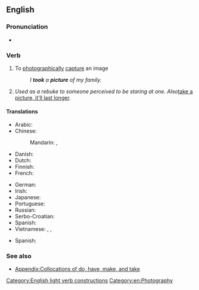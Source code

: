 ==English==

===Pronunciation===
* {{audio|en|En-au-take a picture.ogg|Audio (AU)}}

===Verb===
{{en-verb|[[take]]<,,took,taken> a [[picture]]}}

# {{lb|en|idiomatic}} To [[photographically]] [[capture]] an image
#: ''I '''took''' a '''picture''' of my family.''
# {{lb|en|informal}} ''Used as a rebuke to someone perceived to be staring at one. Also ''[[take a picture, it'll last longer]].

====Translations====
{{trans-top|capture an image}}
* Arabic: {{t|ar|اِلْتَقَطَ صُورَةً}}
* Chinese:
*: Mandarin: {{t+|cmn|照相|tr=zhàoxiàng|sc=Hani}}, {{t+|cmn|拍照|tr=pāizhào|sc=Hani}}
* Danish: {{t-needed|da}}
* Dutch: {{t|nl|[[een]] [[foto]] [[nemen]]}}
* Finnish: {{t|fi|[[ottaa]] [[kuva]]}}
* French: {{t+|fr|prendre en photo}}
{{trans-mid}}
* German: {{t|de|[[ein]] [[Foto]] [[machen]]}}
* Irish: {{t|ga|[[tóg]] [[pictiúr]]}}
* Japanese: {{t+|ja|撮る|tr=とる, toru}}
* Portuguese: {{t|pt|tirar foto}}
* Russian: {{t|ru|сделать фото}}
* Serbo-Croatian: {{t-needed|sh}}
* Spanish: {{t|es|hacer una fotografía}}
* Vietnamese: {{t|vi|chụp hình}}, {{t+|vi|chụp ảnh}}, {{t+|vi|chụp}}
{{trans-bottom}}

{{trans-top|used as a rebuke}}
{{trans-mid}}
* Spanish: {{t|es|¿tengo monos en la cara?}}
{{trans-bottom}}

===See also===
* [[Appendix:Collocations of do, have, make, and take]]

[[Category:English light verb constructions]]
[[Category:en:Photography]]